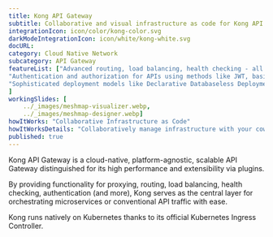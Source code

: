 ```yaml
---
title: Kong API Gateway  
subtitle: Collaborative and visual infrastructure as code for Kong API Gateway
integrationIcon: icon/color/kong-color.svg
darkModeIntegrationIcon: icon/white/kong-white.svg
docURL: 
category: Cloud Native Network
subcategory: API Gateway
featureList: ["Advanced routing, load balancing, health checking - all configurable via a RESTful admin API or declarative configuration.",
"Authentication and authorization for APIs using methods like JWT, basic auth, OAuth, ACLs and more.",
"Sophisticated deployment models like Declarative Databaseless Deployment and Hybrid Deployment (control plane/data plane separation) without any vendor lock-in."
]
workingSlides: [
    ../_images/meshmap-visualizer.webp,
    ../_images/meshmap-designer.webp]
howItWorks: "Collaborative Infrastructure as Code"
howItWorksDetails: "Collaboratively manage infrastructure with your coworkers synchronously sharing the same designs."
published: true
---
```

<p>
    Kong API Gateway is a cloud-native, platform-agnostic, scalable API Gateway distinguished for its high performance and extensibility via plugins.
</p>
<p>
By providing functionality for proxying, routing, load balancing, health checking, authentication (and more), Kong serves as the central layer for orchestrating microservices or conventional API traffic with ease.
</p>
<p>
Kong runs natively on Kubernetes thanks to its official Kubernetes Ingress Controller.
</p>